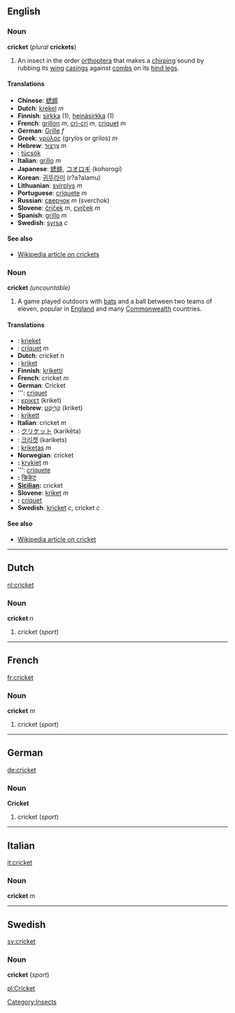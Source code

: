 ==English==
===Noun===
'''cricket''' (''plural'' '''crickets''')

#An insect in the order [[orthoptera]] that makes a [[chirping]] sound by rubbing its [[wing]] [[casing]]s against [[comb]]s on its [[hind leg]]s.

====Translations====
*'''Chinese''': [[蟋蟀]]
*'''Dutch''': [[krekel]] ''m''
*'''Finnish''': [[sirkka]] (1), [[heinäsirkka]] (1)
*'''French''': [[grillon]] ''m'', [[cri-cri]] ''m'', [[criquet]] ''m''
*'''German''': [[Grille]] ''f''
*'''Greek''': [[γρύλος]] (grylos or grilos) ''m'' 
*'''Hebrew''': [[צרצר|צַרְצוּר]] ''m''
*'''{{hu}}''': [[tücsök]]
*'''Italian''': [[grillo]] ''m''
*'''Japanese''': [[蟋蟀]], [[コオロギ]] (kohorogi)<!-- also kōrogi? -->
*'''Korean''': [[귀뚜라미]] (r?a?alamu)
*'''Lithuanian''': [[svirplys]] ''m''
*'''Portuguese''': [[críquete]] ''m''
*'''Russian''': [[сверчок]] ''m'' (sverchok)
*'''Slovene''': [[čriček]] ''m'', [[cvrček]] ''m''
*'''Spanish''': [[grillo]] ''m''
*'''Swedish''': [[syrsa]] ''c''

====See also====
*[[w:cricket_(insect)|Wikipedia article on crickets]]

===Noun===
'''cricket''' ''(uncountable)''

#A game played outdoors with [[bat]]s and a ball between two teams of eleven, popular in [[England]] and many [[Commonwealth]] countries.

====Translations====
*'''{{af}}''': [[krieket]]
*'''{{ast}}''': [[críquet]] ''m''
*'''Dutch''': cricket ''n''
*'''{{et}}''': [[kriket]]
*'''Finnish''': [[kriketti]]
*'''French''': cricket ''m''
*'''German''': Cricket
*'''{{gl}}: [[críquet]]
*'''{{el}}''': [[κρίκετ]] (kriket)
*'''Hebrew''': [[קריקט|קְרִיקֶט]] (kriket)
*'''{{hu}}''': [[krikett]]
*'''Italian''': cricket ''m''
*'''{{ja}}''': [[クリケット]] (karikēta)
*'''{{ko}}''': [[크리켓]] (karikets)
*'''{{lt}}''': [[kriketas]] ''m''
*'''Norwegian''': cricket
*'''{{pl}}:''' [[krykiet]] ''m''
*'''{{pt}}: [[críquete]]
*'''{{sa}}:''' [[क्रिकेट]]<!-- (kriket)-->
*'''[[Sicilian]]:''' cricket
*'''Slovene''': [[kriket]] ''m''
*'''{{es}}:''' [[críquet]]
*'''Swedish''': [[kricket]] ''c'', cricket ''c''

====See also====
*[[w:cricket_(sport)|Wikipedia article on cricket]]

[[Category:Insects]]

----

==Dutch==
[[nl:cricket]]
===Noun===
'''cricket''' ''n''

#cricket (''sport'')

----
==French==
[[fr:cricket]]
===Noun===
'''cricket''' ''m''

#cricket (''sport'')

----
==German==
[[de:cricket]]
===Noun===
'''Cricket'''

#cricket (''sport'')

----
==Italian==
[[it:cricket]]
===Noun===
'''cricket''' ''m''

----
==Swedish==
[[sv:cricket]]
===Noun===
'''cricket''' (''sport'')

[[pl:Cricket]]